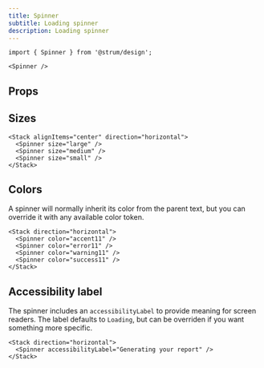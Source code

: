 ```yaml
---
title: Spinner
subtitle: Loading spinner
description: Loading spinner
---
```


```tsx
import { Spinner } from '@strum/design';
```

```tsx live name="simple spinner"
<Spinner />
```

## Props

<PropsTable sourceLink={sourceLink} types={types} />

## Sizes

```tsx live name="spinner sizes"
<Stack alignItems="center" direction="horizontal">
  <Spinner size="large" />
  <Spinner size="medium" />
  <Spinner size="small" />
</Stack>
```

## Colors

A spinner will normally inherit its color from the parent text, but you can override it with any available <Link href="/overview/design-concepts#design-tokens">color token</Link>.

```tsx live name="spinner colors"
<Stack direction="horizontal">
  <Spinner color="accent11" />
  <Spinner color="error11" />
  <Spinner color="warning11" />
  <Spinner color="success11" />
</Stack>
```

## Accessibility label

The spinner includes an `accessibilityLabel` to provide meaning for screen readers. The label defaults to `Loading`, but can be overriden if you want something more specific.

```tsx name="spinner accessibility label"
<Stack direction="horizontal">
  <Spinner accessibilityLabel="Generating your report" />
</Stack>
```

